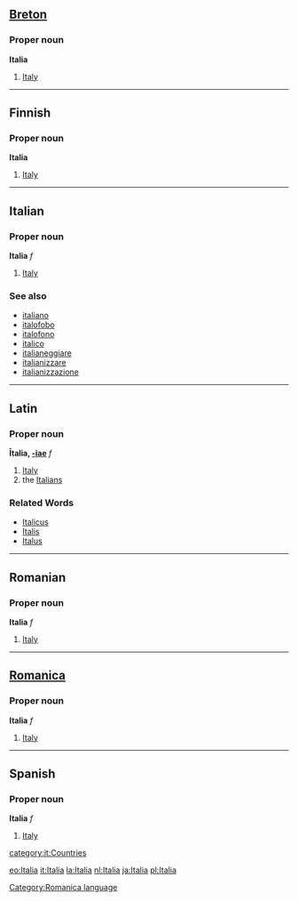 ==[[Breton]]==
===Proper noun===
'''Italia'''

#[[Italy]]

----
==Finnish==
===Proper noun===
'''Italia'''

#[[Italy]]

----
==Italian==
===Proper noun===
'''Italia''' ''f''

# [[Italy]]

===See also===
*[[italiano]]
*[[italofobo]]
*[[italofono]]
*[[italico]]
*[[italianeggiare]]
*[[italianizzare]]
*[[italianizzazione]]

----

==Latin==
===Proper noun===
'''Ītalia, [[Wiktionary Appendix:Latin first declension|-iae]]''' ''f''

#[[Italy]]
#the [[Italian]]s

===Related Words===
*[[Italicus]]
*[[Italis]]
*[[Italus]]
----
==Romanian==
===Proper noun===
'''Italia''' ''f''

#[[Italy]]

----
==[[Romanica]]==
[[Category:Romanica language]]
===Proper noun===
'''Italia''' ''f''

#[[Italy]]

----

==Spanish==
===Proper noun===
'''Italia''' ''f''

#[[Italy]]
[[category:it:Countries]]

[[eo:Italia]]
[[it:Italia]]
[[la:Italia]]
[[nl:Italia]]
[[ja:Italia]]
[[pl:Italia]]